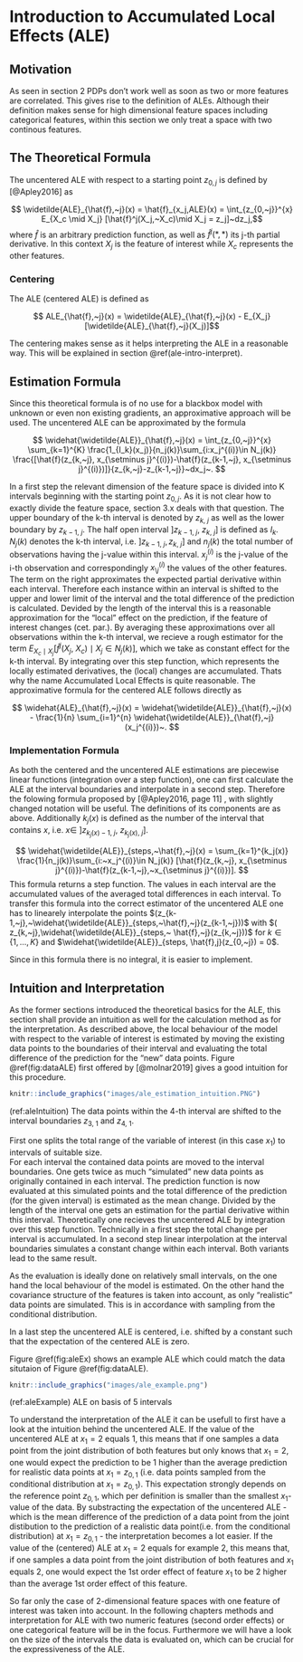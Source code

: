 # Introduction to Accumulated Local Effects (ALE) {#ale}

## Motivation

As seen in section 2 PDPs don't work well as soon as two or more features are correlated. This gives rise to the definition of ALEs. Although their definition makes sense for high dimensional feature spaces including categorical features, within this section we only treat a space with two continous features. 

## The Theoretical Formula {#ale-intro-formula}

The uncentered ALE with respect to a starting point $z_{0, j}$ is defined by [@Apley2016] as

$$  \widetilde{ALE}_{\hat{f},~j}(x) = \hat{f}_{x_j,ALE}(x) = \int_{z_{0,~j}}^{x} E_{X_c \mid X_j} [\hat{f}^j(X_j,~X_c)\mid X_j = z_j]~dz_j,$$
where $\hat{f}$ is an arbitrary prediction function, as well as $\hat{f}^j(*,*)$ its j-th partial derivative. In this context $X_j$ is the feature of interest while $X_c$ represents the other features.

### Centering

The ALE (centered ALE) is defined as

$$  ALE_{\hat{f},~j}(x) = \widetilde{ALE}_{\hat{f},~j}(x) - E_{X_j}[\widetilde{ALE}_{\hat{f},~j}(X_j)]$$ 

The centering makes sense as it helps interpreting the ALE in a reasonable way. This will be explained in section \@ref(ale-intro-interpret).


## Estimation Formula 

Since this theoretical formula is of no use for a blackbox model with unknown or even non existing gradients, an approximative approach will be used.
The uncentered ALE can be approximated by the formula 

$$ \widehat{\widetilde{ALE}}_{\hat{f},~j}(x) = \int_{z_{0,~j}}^{x} \sum_{k=1}^{K}    \frac{1_{I_k}(x_j)}{n_j(k)}\sum_{i:x_j^{(i)}\in N_j(k)} \frac{[\hat{f}(z_{k,~j}, x_{\setminus j}^{(i)})-\hat{f}(z_{k-1,~j}, x_{\setminus j}^{(i)})]}{z_{k,~j}-z_{k-1,~j}}~dx_j~.  $$

In a first step the relevant dimension of the feature space is divided into K intervals beginning with the starting point $z_{0, j}$. As it is not clear how to exactly divide the feature space, section 3.x deals with that question. The upper boundary of the k-th interval is denoted by $z_{k, ~j}$ as well as the lower boundary by $z_{k-1, ~j}$. The half open interval $]z_{k-1,~j},~z_{k,~j}]$ is defined as $I_k$. $N_j(k)$ denotes the k-th interval, i.e. $]z_{k-1,~j}, z_{k,~j}]$ and $n_j(k)$ the total number of observations having the j-value within this interval. $x_j^{(i)}$ is the j-value of the i-th observation and correspondingly $x_{\setminus j}^{(i)}$ the values of the other features. The term on the right approximates the expected partial derivative within each interval. 
Therefore each instance within an interval is shifted to the upper and lower limit of the interval and the total difference of the prediction is calculated. Devided by the length of the interval this is a reasonable approximation for the "local" effect on the prediction, if the feature of interest changes (cet. par.).
By averaging these approximations over all observations within the k-th interval, we recieve a rough estimator for the term $E_{X_c \mid X_j} [\hat{f}^j(X_j,~X_c)\mid X_j \in N_j(k)]$, which we take as constant effect for the k-th interval. 
By integrating over this step function, which represents the locally estimated derivatives, the (local) changes are accumulated. Thats why the name Accumulated Local Effects is quite reasonable.
The approximative formula for the centered ALE follows directly as

$$ \widehat{ALE}_{\hat{f},~j}(x) = \widehat{\widetilde{ALE}}_{\hat{f},~j}(x) - \frac{1}{n} \sum_{i=1}^{n} \widehat{\widetilde{ALE}}_{\hat{f},~j}(x_j^{(i)})~. 
 $$


### Implementation Formula

As both the centered and the uncentered ALE estimations are piecewise linear functions (integration over a step function), one can first calculate the ALE at the interval boundaries and interpolate in a second step. Therefore the folowing formula proposed by [@Apley2016, page 11] , with slightly changed notation will be useful. The definitions of its components are as above. Additionally $k_j(x)$ is defined as the number of the interval that contains $x$, i.e. $x \in ~]z_{k_j(x)-1,~j},~z_{k_j(x),~j}]$.  

$$  \widehat{\widetilde{ALE}}_{steps,~\hat{f},~j}(x) =  \sum_{k=1}^{k_j(x)}   \frac{1}{n_j(k)}\sum_{i:~x_j^{(i)}\in N_j(k)} [\hat{f}(z_{k,~j}, x_{\setminus j}^{(i)})-\hat{f}(z_{k-1,~j},~x_{\setminus j}^{(i)})].  $$
This formula returns a step function. The values in each interval are the accumulated values of the averaged total differences in each interval. To transfer this formula into the correct estimator of the uncentered ALE one has to linearely interpolate the points $(z_{k-1,~j},~\widehat{\widetilde{ALE}}_{steps,~\hat{f},~j}(z_{k-1,~j}))$ with $( z_{k,~j},\widehat{\widetilde{ALE}}_{steps,~ \hat{f},~j}(z_{k,~j}))$ for $k \in \{1, ..., K \}$ and $\widehat{\widetilde{ALE}}_{steps, \hat{f},j}(z_{0,~j}) = 0$.


Since in this formula there is no integral, it is easier to implement.





## Intuition and Interpretation {#ale-intro-interpret}

As the former sections introduced the theoretical basics for the ALE, this section shall provide an intuition as well for the calculation method as for the interpretation. As described above, the local behaviour of the model with respect to the variable of interest is estimated by moving the existing data points to the boundaries of their interval and evaluating the total difference of the prediction for the "new" data points. Figure \@ref(fig:dataALE) first offered by [@molnar2019] gives a good intuition for this procedure. 


```r

knitr::include_graphics("images/ale_estimation_intuition.PNG")
```
(ref:aleIntuition) The data points within the 4-th interval are shifted to the interval boundaries $z_{3,~1}$ and $z_{4,~1}$.

First one splits the total range of the variable of interest (in this case $x_1$) to intervals of suitable size.  
For each interval the contained data points are moved to the interval boundaries. One gets twice as much "simulated" new data points as originally contained in each interval. The prediction function is now evaluated at this simulated points and the total difference of the prediction (for the given interval) is estimated as the mean change. Divided by the length of the interval one gets an estimation for the partial derivative within this interval. Theoretically one recieves the uncentered ALE by integration over this step function. Technically in a first step the total change per interval is accumulated. In a second step linear interpolation at the interval boundaries simulates a constant change within each interval. Both variants lead to the same result.      


As the evaluation is ideally done on relatively small intervals, on the one hand the local behaviour of the model is estimated. On the other hand the covariance structure of the features is taken into account, as only "realistic" data points are simulated. This is in accordance with sampling from the conditional distribution.

In a last step the uncentered ALE is centered, i.e. shifted by a constant such that the expectation of the centered ALE is zero.  

Figure \@ref(fig:aleEx) shows an example ALE which could match the data situtaion of Figure \@ref(fig:dataALE).

```r

knitr::include_graphics("images/ale_example.png")
```
(ref:aleExample) ALE on basis of 5 intervals

To understand the interpretation of the ALE it can be usefull to first have a look at the intuition behind the uncentered ALE.
If the value of the uncentered ALE at $x_1 = 2$ equals $1$, this means that if one samples a data point from the joint distribution of both features but only knows that $x_1 = 2$, one would expect the prediction to be 1 higher than the average prediction for  realistic data points at $x_1 = z_{0,1}$ (i.e. data points sampled from the conditional distribution at $x_1 = z_{0,1}$). This expectation strongly depends on the reference point $z_{0,1}$, which per definition is smaller than the smallest $x_1$-value of the data.
By substracting the expectation of the uncentered ALE - which is the mean difference of the prediction of a data point from the joint distibution to the prediction of a realistic data point(i.e. from the conditional distribution) at $x_1 = z_{0,1}$ - the interpretation becomes a lot easier. If the value of the (centered) ALE at $x_1 = 2$ equals for example $2$, this means that, if one samples a data point from the joint distribution of both features and $x_1$ equals 2, one would expect the 1st order effect of feature $x_1$ to be 2 higher than the average 1st order effect of this feature.

So far only the case of 2-dimensional feature spaces with one feature of interest was taken into account. In the following chapters methods and interpretation for ALE with two numeric features (second order effects) or one categorical feature will be in the focus. Furthermore we will have a look on the size of the intervals the data is evaluated on, which can be crucial for the expressiveness of the ALE.
